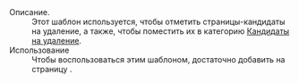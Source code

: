 ;Описание.
:Этот шаблон используется, чтобы отметить страницы-кандидаты на удаление, а также, чтобы поместить их в категорию [[:Категория:Кандидаты на удаление|Кандидаты на удаление]].
;Использование
:Чтобы воспользоваться этим шаблоном, достаточно добавить на страницу <code>{{t|удалить}}</code>.

<includeonly>[[Категория:Административные шаблоны|{{PAGENAME}}]]</includeonly><noinclude>[[Категория:Документация шаблонов|{{PAGENAME}}]]</noinclude>